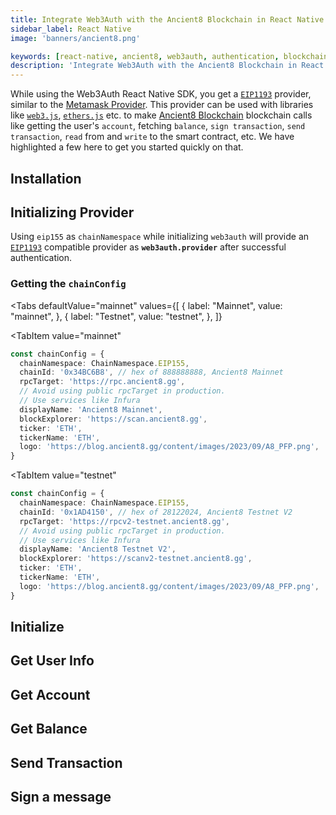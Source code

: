```yaml
---
title: Integrate Web3Auth with the Ancient8 Blockchain in React Native
sidebar_label: React Native
image: 'banners/ancient8.png'

keywords: [react-native, ancient8, web3auth, authentication, blockchain]
description: 'Integrate Web3Auth with the Ancient8 Blockchain in React Native | Embedded Wallets'
---
```



<SEO
  title="Integrate Web3Auth with the Ancient8 Blockchain in React Native"
  description="Integrate Web3Auth with the Ancient8 Blockchain in React Native | Embedded Wallets"
  image="https://web3auth.io/docs/banners/ancient8.png"
  slug="/embedded-wallets/connect-blockchain/evm/ancient8/react-native"
/>

While using the Web3Auth React Native SDK, you get a [`EIP1193`](https://eips.ethereum.org/EIPS/eip-1193) provider, similar to the [Metamask Provider](https://docs.metamask.io/guide/ethereum-provider.html). This provider can be used with libraries like [`web3.js`](https://web3js.readthedocs.io/en/v1.2.8/getting-started.html), [`ethers.js`](https://docs.ethers.io/v5/getting-started/) etc. to make [Ancient8 Blockchain](https://ancient8.gg) blockchain calls like getting the user's `account`, fetching `balance`, `sign transaction`, `send transaction`, `read` from and `write` to the smart contract, etc. We have highlighted a few here to get you started quickly on that.

## Installation

<InstallationSnippet />

## Initializing Provider

Using `eip155` as `chainNamespace` while initializing `web3auth` will provide an [`EIP1193`](https://eips.ethereum.org/EIPS/eip-1193) compatible provider as **`web3auth.provider`** after successful authentication.

### Getting the `chainConfig`

<Tabs
 defaultValue="mainnet"
  values={[
    { label: "Mainnet", value: "mainnet", },
    { label: "Testnet", value: "testnet", },
  ]}
>
<TabItem
  value="mainnet"
>

```typescript
const chainConfig = {
  chainNamespace: ChainNamespace.EIP155,
  chainId: '0x34BC6B8', // hex of 888888888, Ancient8 Mainnet
  rpcTarget: 'https://rpc.ancient8.gg',
  // Avoid using public rpcTarget in production.
  // Use services like Infura
  displayName: 'Ancient8 Mainnet',
  blockExplorer: 'https://scan.ancient8.gg',
  ticker: 'ETH',
  tickerName: 'ETH',
  logo: 'https://blog.ancient8.gg/content/images/2023/09/A8_PFP.png',
}
```

</TabItem>

<TabItem
  value="testnet"
>

```typescript
const chainConfig = {
  chainNamespace: ChainNamespace.EIP155,
  chainId: '0x1AD4150', // hex of 28122024, Ancient8 Testnet V2
  rpcTarget: 'https://rpcv2-testnet.ancient8.gg',
  // Avoid using public rpcTarget in production.
  // Use services like Infura
  displayName: 'Ancient8 Testnet V2',
  blockExplorer: 'https://scanv2-testnet.ancient8.gg',
  ticker: 'ETH',
  tickerName: 'ETH',
  logo: 'https://blog.ancient8.gg/content/images/2023/09/A8_PFP.png',
}
```

</TabItem>
</Tabs>

## Initialize

<InitialisationSnippet />

## Get User Info

<UserInfoSnippet />

## Get Account

<GetAccountSnippet />

## Get Balance

<GetBalanceSnippet />

## Send Transaction

<SendTransactionSnippet />

## Sign a message

<SignMessageSnippet />
